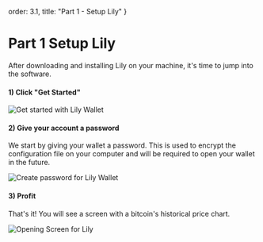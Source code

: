 
  order: 3.1,
  title: "Part 1 - Setup Lily"
}

# Part 1 Setup Lily

After downloading and installing Lily on your machine, it's time to jump into the software.


#### 1) Click "Get Started"
<img 
  alt="Get started with Lily Wallet"
  src={screen1} />


#### 2) Give your account a password
We start by giving your wallet a password. This is used to encrypt the configuration file on your computer and will be required to open your wallet in the future.

<img 
  alt="Create password for Lily Wallet"
  src={screen2} />

#### 3) Profit
That's it! You will see a screen with a bitcoin's historical price chart.

<img 
  alt="Opening Screen for Lily"
  src={screen3} />

  